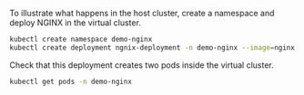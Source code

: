 
To illustrate what happens in the host cluster, create a namespace and deploy NGINX in the virtual cluster.

```bash
kubectl create namespace demo-nginx
kubectl create deployment ngnix-deployment -n demo-nginx --image=nginx -r 2
```

Check that this deployment creates two pods inside the virtual cluster.

```bash
kubectl get pods -n demo-nginx
```